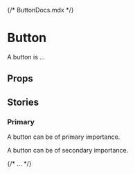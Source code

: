 {/* ButtonDocs.mdx */}


<Meta of={ButtonStories} />

# Button

A button is ...

<Primary />

## Props

<Controls />

## Stories

### Primary

A button can be of primary importance.

<Story of={ButtonStories.Primary} />

A button can be of secondary importance.

<Story of={ButtonStories.Secondary} />

{/* ... */}